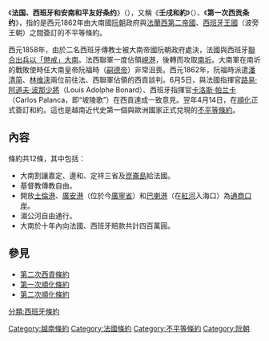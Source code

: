 {{unreferenced|time=2013-11-17T03:39:50+00:00}}
{{Infobox Treaty
|name                = 法國、西班牙和安南和平友好條約
|long_name           = 
|image               =
|image_width         =
|caption             =
|type                =[[不平等條約|不平等條約]]
|date_drafted        = 
|date_signed         =西元1862年6月5日
|location_signed     = [[法屬印度支那|南圻]][[胡志明市|西貢]]（達成協議）<br>[[File:Royal_Flag_of_Vietnam_(1802–1885).svg|25px]][[阮朝|大南國]][[順化|順化]]（正式簽署）
|date_sealed         = 西元1863年4月14日
|date_effective      = 
|condition_effective = 
|signatories         =[[潘清簡|潘清簡]]、[[林维浃|林维浃]]<br>{{flagicon|France}}{{link-en|波那|Louis Adolphe Bonard}}<br>[[File:Flag_of_Spain_(1785-1873_and_1875-1931).svg|25px]]{{link-es|坡陵歌|Carlos Palanca}}
|parties             =[[File:Royal_Flag_of_Vietnam_(1802–1885).svg|25px]][[阮朝|大南國]]<br>{{flagicon|France}}[[法蘭西第二帝國|法蘭西第二帝國]]<br>[[File:Flag_of_Spain_(1785-1873_and_1875-1931).svg|25px]]{{le|西班牙王國|History of Spain (1810–1873)}}
|depositor           = 
|language           = [[漢語|漢語]]、[[法语|法语]]、[[西班牙語|西班牙語]]
|wikisource          = 
}}
{{wikisource|第一次西贡条约}}
《'''法国、西班牙和安南和平友好条约'''》（{{lang-fr|Traité de Saigon}}），又稱《'''壬戌和約'''》（{{lang-vi|Hòa ước Nhâm Tuất}}）、《'''第一次西贡条约'''》，指的是西元1862年由大南國[[阮朝|阮朝]]政府與[[法蘭西第二帝國|法蘭西第二帝國]]、[[西班牙王國|西班牙王國]]（波旁王朝）之間簽訂的不平等條約。

西元1858年，由於二名西班牙傳教士被大南帝國阮朝政府處決，法國與西班牙[[南圻遠征|聯合出兵以「懲戒」大南]]。法西聯軍一度佔領[[峴港|峴港]]，後轉而攻取[[南圻|南圻]]。大南軍在南圻的戰敗使時任大南皇帝阮福時（[[嗣德帝|嗣德帝]]）非常沮喪。西元1862年，阮福時派遣[[潘清简|潘清简]]、[[林维浃|林维浃]]兩位前往法、西聯軍佔領的西貢談判。6月5日，與法國指揮官[[路易·阿道夫·波那少將|路易·阿道夫·波那少將]]（Louis Adolphe Bonard）、西班牙指揮官[[卡洛斯·帕兰卡|卡洛斯·帕兰卡]]（Carlos Palanca，即“坡陵歌”）在西貢達成一致意見。翌年4月14日，在[[順化|順化]]正式簽訂和約。這也是越南近代史第一個與歐洲國家正式兌現的[[不平等條約|不平等條約]]。

==內容==
條約共12條，其中包括：
*大南割讓嘉定、邊和、定祥三省及[[崑崙島|崑崙島]]給法國。
*基督教傳教自由。
*開放[[峴港|土倫港]]、[[廣安港|廣安港]]（位於今[[廣寧省|廣寧省]]）和[[巴喇港|巴喇港]]（在[[紅河|紅河]]入海口）為[[通商口岸|通商口岸]]。
*湄公河自由通行。
*大南於十年內向法國、西班牙賠款共計四百萬圓。

==參見==
*[[第二次西貢條約|第二次西貢條約]]
*[[第一次順化條約|第一次順化條約]]
*[[第二次順化條約|第二次順化條約]]

{{法属印度支那|state = autocollapse}}
[[Category:越南條約|Category:越南條約]]
[[Category:法國條約|Category:法國條約]]
[[分類:西班牙條約|分類:西班牙條約]]
[[Category:不平等條約|Category:不平等條約]]
[[Category:阮朝|Category:阮朝]]